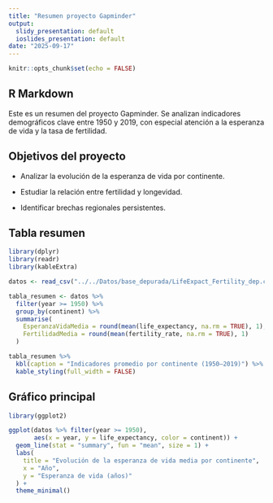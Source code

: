 ```yaml
---
title: "Resumen proyecto Gapminder"
output:
  slidy_presentation: default
  ioslides_presentation: default
date: "2025-09-17"
---
```


```r
knitr::opts_chunk$set(echo = FALSE)
```

## R Markdown

Este es un resumen del proyecto Gapminder. Se analizan indicadores demográficos clave entre 1950 y 2019, con especial atención a la esperanza de vida y la tasa de fertilidad.

## Objetivos del proyecto 

- Analizar la evolución de la esperanza de vida por continente.

- Estudiar la relación entre fertilidad y longevidad.

- Identificar brechas regionales persistentes.

## Tabla resumen

```r


library(dplyr)
library(readr)
library(kableExtra)

datos <- read_csv("../../Datos/base_depurada/LifeExpact_Fertility_dep.csv")

tabla_resumen <- datos %>%
  filter(year >= 1950) %>%
  group_by(continent) %>%
  summarise(
    EsperanzaVidaMedia = round(mean(life_expectancy, na.rm = TRUE), 1),
    FertilidadMedia = round(mean(fertility_rate, na.rm = TRUE), 1)
  )

tabla_resumen %>%
  kbl(caption = "Indicadores promedio por continente (1950–2019)") %>%
  kable_styling(full_width = FALSE)

```

## Gráfico principal

```r


library(ggplot2)

ggplot(datos %>% filter(year >= 1950),
       aes(x = year, y = life_expectancy, color = continent)) +
  geom_line(stat = "summary", fun = "mean", size = 1) +
  labs(
    title = "Evolución de la esperanza de vida media por continente",
    x = "Año",
    y = "Esperanza de vida (años)"
  ) +
  theme_minimal()

```

